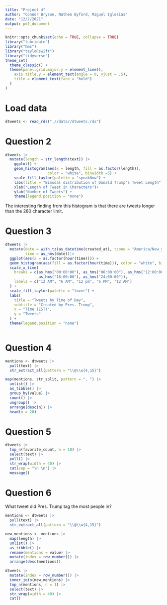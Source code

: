 ---
title: "Project 4"
author: "Connor Bryson, Nathen Byford, Miguel Iglesias"
date: "12/2/2021"
output: pdf_document
---

```{r setup, include=FALSE}
knitr::opts_chunk$set(echo = TRUE, collapse = TRUE)
library("lubridate")
library("hms")
library("tayloRswift")
library("tidyverse")
theme_set(
  theme_classic() +
  theme(panel.grid.major.y = element_line(),
    axis.title.y = element_text(angle = 0, vjust = .5),
    title = element_text(face = "bold")
  )
)
```

# Load data

```{r}
dtweets <- read_rds(".//data//dtweets.rds")
```

# Question 2

```{r, fig.height=3.5, fig.align='center'}
dtweets |> 
  mutate(length = str_length(text)) |> 
    ggplot() +
    geom_histogram(aes(x = length, fill = as.factor(length)), 
                   color = "white", binwidth =5) +
    scale_fill_taylor(palette = "speakNow") +
    labs(title = "Bimodal distribution of Donald Trump's Tweet Length") +
    xlab("Length of Tweet in Characters")+
    ylab("Number of Tweets") +
    theme(legend.position = "none")
```

The interesting finding from this histogram is that there are tweets longer than the 280 character limit.

# Question 3

```{r, fig.height=3.5, fig.align='center'}
dtweets |> 
  mutate(date = with_tz(as_datetime(created_at), tzone = "America/New_york"),
         time = as_hms(date))|> 
  ggplot(aes(x = as.factor(hour(time)))) +
  geom_histogram(aes(fill = as.factor(hour(time))), color = "white", bins = 24) +
  scale_x_time(
    breaks = c(as_hms("00:00:00"), as_hms("06:00:00"), as_hms("12:00:00"), 
               as_hms("18:00:00"), as_hms("24:00:00")),
    labels = c("12 AM", "6 AM", "12 pm", "6 PM", "12 AM")
  ) +
  scale_fill_taylor(palette = "lover") +
  labs(
    title = "Tweets by Time of Day", 
    subtitle = "Created by Pres. Trump", 
    x = "Time (EST)",
    y = "Tweets"
  ) +
  theme(legend.position = "none")
  
```

# Question 4

```{r}
mentions <- dtweets |> 
  pull(text) |> 
  str_extract_all(pattern = "\\@\\w{4,15}")

map(mentions, str_split, pattern = ", ") |> 
  unlist() |> 
  as_tibble() |> 
  group_by(value) |> 
  count() |> 
  ungroup() |> 
  arrange(desc(n)) |> 
  head(n = 20)

```

# Question 5

```{r, out.width="100%"}
dtweets |> 
  top_n(favorite_count, n = 10) |> 
  select(text) |> 
  pull() |> 
  str_wrap(width = 40) |> 
  cat(sep = "\n \n") |> 
  message()
```

# Question 6

What tweet did Pres. Trump tag the most people in?

```{r, message=FALSE}
mentions <- dtweets |> 
  pull(text) |> 
  str_extract_all(pattern = "\\@\\w{4,15}")

new_mentions <- mentions |> 
  map(length) |> 
  unlist() |> 
  as_tibble() |> 
  rename(mentions = value) |> 
  mutate(index = row_number()) |> 
  arrange(desc(mentions))

dtweets |> 
  mutate(index = row_number()) |>
  inner_join(new_mentions) |> 
  top_n(mentions, n = 1) |> 
  select(text) |> 
  str_wrap(width = 40) |> 
  cat()
```

